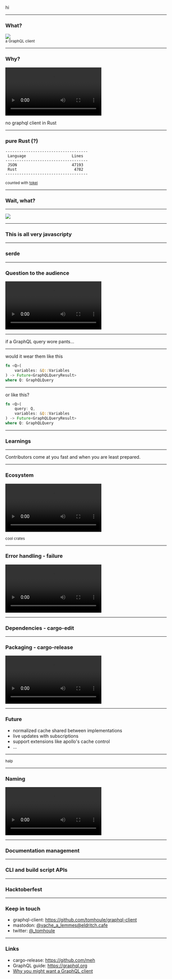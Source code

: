 
hi

---

### What?

<img src="./assets/evil_organization.png" />

<div>
<small>
    a GraphQL client
</small>
</div>

---

### Why?

<video
    autoPlay
    loop
    src="./assets/cat-box.mp4"
/>

<div>
no graphql client in Rust
</div>

---

### pure Rust (?)

<!-- no js dependencies -->
<!-- insert line counts with json here -->

```
------------------------------------
 Language                    Lines
------------------------------------
 JSON                        47193
 Rust                         4782
------------------------------------
```

<small>counted with <a href="https://github.com/Aaronepower/tokei">tokei</a></small>

---

### Wait, what?

---

<img src="./assets/songe-of-graphql.png" />


---

### This is all very javascripty

---

### serde

---

### Question to the audience

<video
    autoPlay
    loop
    src="./assets/intermission.mp4"
/>

---

if a GraphQL query wore pants...

---

would it wear them like this

```rust
fn <Q>(
    variables: &Q::Variables
) -> Future<GraphQLQueryResult>
where Q: GraphQLQuery
```

---

or like this?

```rust
fn <Q>(
    query: Q,
    variables: &Q::Variables
) -> Future<GraphQLQueryResult>
where Q: GraphQLQuery
```

---

### Learnings

---

Contributors come at you fast and when you are least prepared.

---

### Ecosystem

<video
    autoPlay
    loop
    src="./assets/ecosystem_synergy.mp4"
/>

<div>
    <small>cool crates</small>
</div>

---

### Error handling - failure

<video
    autoPlay
    loop
    src="./assets/bike_failure.mp4"
/>

---

### Dependencies - cargo-edit

---

### Packaging - cargo-release

<video
    autoPlay
    loop
    src="./assets/packaging_cats.mp4"
/>

<!-- 4 crates, will get worse -->

---

### Future

- normalized cache shared between implementations
- live updates with subscriptions
- support extensions like apollo's cache control
- ...

---

<small>halp</small>


---

### Naming

<video
    autoPlay
    loop
    src="./assets/naming.mp4"
/>

---

### Documentation management

<!-- ghostbusters opening scene here -->

---

### CLI and build script APIs

<!-- people with graphql experience -->

---

### Hacktoberfest

---

### Keep in touch

- graphql-client: https://github.com/tomhoule/graphql-client
- mastodon: [@vache_a_lemmes@eldritch.cafe](https://eldritch.cafe/web/accounts/30706)
- twitter: [@_tomhoule](https://twitter.com/_tomhoule)

---

### Links


- cargo-release: https://github.com/meh
- GraphQL guide: https://graphql.org
- [Why you might want a GraphQL client](https://blog.apollographql.com/why-you-might-want-a-graphql-client-e864050f789c)
